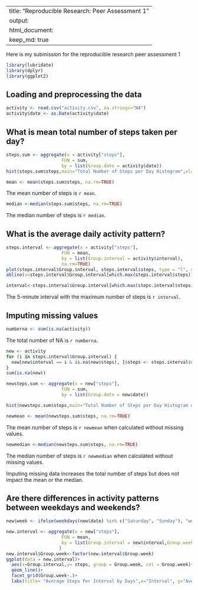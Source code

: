 --
title: "Reproducible Research: Peer Assessment 1"
output: 
  html_document:
    keep_md: true
---

Here is my submission for the reproducible research peer assessment 1

```r
library(lubridate)
library(dplyr)
library(ggplot2)
```


## Loading and preprocessing the data

```r
activity <- read.csv("activity.csv", na.strings="NA")
activity$date <- as.Date(activity$date)
```

## What is mean total number of steps taken per day?
```r
steps.sum <- aggregate(x = activity["steps"],
                     FUN = sum,
                     by = list(Group.date = activity$date))
hist(steps.sum$steps,main="Total Number of Steps per Day Histogram",xlab="Total Number of Steps per Day")
```


```r
mean <- mean(steps.sum$steps, na.rm=TRUE)
```

The mean number of steps is `r mean`.
```r
median <-median(steps.sum$steps, na.rm=TRUE)
```
The median number of steps is `r median`.

## What is the average daily activity pattern?

```r
steps.interval <- aggregate(x = activity["steps"],
                     FUN = mean,
                     by = list(Group.interval = activity$interval),
                     na.rm=TRUE)
plot(steps.interval$Group.interval, steps.interval$steps, type = "l", xlab="Interval", ylab="Average Steps")
abline(v=steps.interval$Group.interval[which.max(steps.interval$steps)], col="red")
```

```r
interval<-steps.interval$Group.interval[which.max(steps.interval$steps)]
```

The 5-minute interval with the maximum number of steps is `r interval`.

## Imputing missing values

```r
numberna <- sum(is.na(activity))
```

The total number of NA is `r numberna`.

```r
new <- activity
for (i in steps.interval$Group.interval) {
  new[new$interval == i & is.na(new$steps), ]$steps <- steps.interval$steps[steps.interval$Group.interval == i]
}
sum(is.na(new))
```


```r
newsteps.sum <- aggregate(x = new["steps"],
                     FUN = sum,
                     by = list(Group.date = new$date))
```


```r
hist(newsteps.sum$steps,main="Total Number of Steps per Day Histogram w/o NA",xlab="Total Number of Steps per Day")
```


```r
newmean <- mean(newsteps.sum$steps, na.rm=TRUE)
```

The mean number of steps is `r newmean` when calculated without missing values.
```r
newmedian <-median(newsteps.sum$steps, na.rm=TRUE)
```
The median number of steps is `r newmedian` when calculated without missing values.

Imputing missing data increases the total number of steps but does not impact the mean or the median. 

## Are there differences in activity patterns between weekdays and weekends?

```r
new$week <- ifelse(weekdays(new$date) %in% c("Saturday", "Sunday"), "weekend", "weekday")
```

```r
new.interval <- aggregate(x = new["steps"],
                     FUN = mean,
                     by = list(Group.interval = new$interval,Group.week=new$week),
                    )
new.interval$Group.week<-factor(new.interval$Group.week)
ggplot(data = new.interval)+
  aes(x=Group.interval,y= steps, group = Group.week, col = Group.week)+
  geom_line()+
  facet_grid(Group.week~.)+
  labs(title= "Average Steps Per Interval by Days",x="Interval", y="Average Steps") 
```